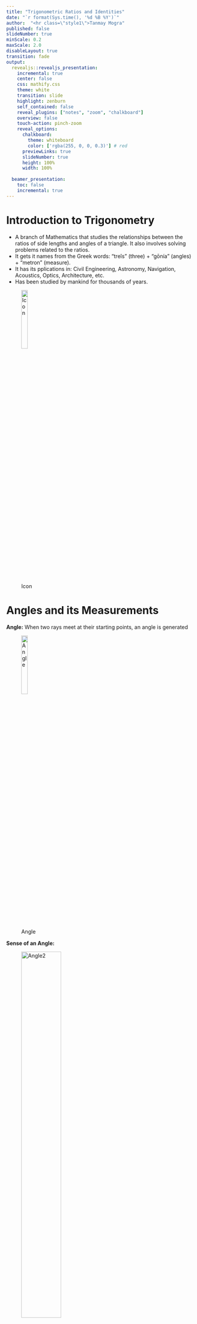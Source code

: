 ```yaml
---
title: "Trigonometric Ratios and Identities"
date: "`r format(Sys.time(), '%d %B %Y')`"
author:  "<hr class=\"style1\">Tanmay Mogra"
published: false
slideNumber: true
minScale: 0.2
maxScale: 2.0
disableLayout: true
transition: fade
output:
  revealjs::revealjs_presentation:
    incremental: true
    center: false
    css: mathify.css
    theme: white
    transition: slide
    highlight: zenburn
    self_contained: false
    reveal_plugins: ["notes", "zoom", "chalkboard"]
    overview: false
    touch-action: pinch-zoom
    reveal_options:
      chalkboard:
        theme: whiteboard
        color: ['rgba(255, 0, 0, 0.3)'] # red
      previewLinks: true
      slideNumber: true
      height: 100%
      width: 100%
     
  beamer_presentation:
    toc: false
    incremental: true
---
```


# Introduction to Trigonometry

- A branch of Mathematics that studies the relationships between the ratios of side lengths and angles of a triangle. It also involves solving problems related to the ratios. 
- It gets it names from the Greek words: "treîs" (three) + "gōnía" (angles) + "metron" (measure).
- It has its pplications in: Civil Engineering, Astronomy, Navigation, Acoustics, Optics, Architecture, etc.
- Has been studied by mankind for thousands of years.

<div class="fragment">

![Icon](Icon-Trigonometry.jpeg){height=20%, width=20%}

</div>

# Angles and its Measurements

<div class="fragment">
**Angle:** When two rays meet at their starting points, an angle is generated <br> 

![Angle](angle.svg){height=20%, width=20%}

</div>

<div class="fragment">
**Sense of an Angle: ** <br>

![Angle2](positive-negative.svg){height=50%, width=50%}

</div>

## Slide header 1

- A first item with some equation $x^y$
-   A second item with some other equation $$(a+b)^2=a^2+bc^2$$

## Slide header 2

```r
knitr::include_graphics("x-square.svg")
```

We will use a theorem

::: {.theorem name="My first theorem"}
$$1=1$$
:::
